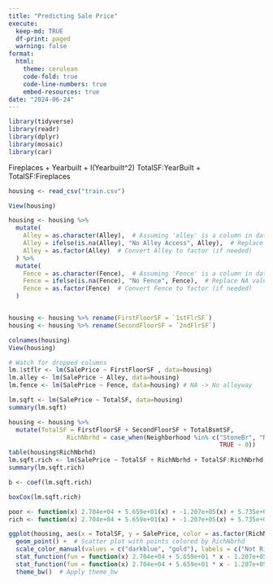 ```yaml
---
title: "Predicting Sale Price"
execute:
  keep-md: TRUE
  df-print: paged
  warning: false
format:
  html:
    theme: cerulean
    code-fold: true
    code-line-numbers: true
    embed-resources: true
date: "2024-06-24"
---
```


```r
library(tidyverse)
library(readr)
library(dplyr)
library(mosaic)
library(car)
```
Fireplaces + Yearbuilt + I(Yearbuilt^2)
TotalSF:YearBuilt + TotalSF:Fireplaces

```r
housing <- read_csv("train.csv")
```

```r
View(housing)
```



```r
housing <- housing %>%
  mutate(
    Alley = as.character(Alley),  # Assuming 'alley' is a column in dataframe t
    Alley = ifelse(is.na(Alley), "No Alley Access", Alley),  # Replace NA values with "No Alley Access"
    Alley = as.factor(Alley)  # Convert Alley to factor (if needed)
  ) %>%
  mutate(
    Fence = as.character(Fence),  # Assuming 'Fence' is a column in dataframe t
    Fence = ifelse(is.na(Fence), "No Fence", Fence),  # Replace NA values with "No Fence"
    Fence = as.factor(Fence)  # Convert Fence to factor (if needed)
  )


housing <- housing %>% rename(FirstFloorSF = `1stFlrSF`)
housing <- housing %>% rename(SecondFloorSF = `2ndFlrSF`)

colnames(housing)
View(housing)
```

```r
# Watch for dropped columns
lm.1stflr <- lm(SalePrice ~ FirstFloorSF , data=housing)
lm.alley <- lm(SalePrice ~ Alley, data=housing)
lm.fence <- lm(SalePrice ~ Fence, data=housing) # NA -> No alleyway
```

```r

lm.sqft <- lm(SalePrice ~ TotalSF, data=housing)
summary(lm.sqft)

housing <- housing %>%
  mutate(TotalSF = FirstFloorSF + SecondFloorSF + TotalBsmtSF,
                RichNbrhd = case_when(Neighborhood %in% c("StoneBr", "NridgHt", "NoRidge") ~ 1,
                                                          TRUE ~ 0))
table(housing$RichNbrhd)
lm.sqft.rich <- lm(SalePrice ~ TotalSF + RichNbrhd + TotalSF:RichNbrhd, data=housing)
summary(lm.sqft.rich)

b <- coef(lm.sqft.rich)
```



```r
boxCox(lm.sqft.rich)
```

```r
poor <- function(x) 2.704e+04 + 5.659e+01(x) + -1.207e+05(x) + 5.735e+01(0)
rich <- function(x) 2.704e+04 + 5.659e+01(x) + -1.207e+05(x) + 5.735e+01(1)

ggplot(housing, aes(x = TotalSF, y = SalePrice, color = as.factor(RichNbrhd))) +
  geom_point() +  # Scatter plot with points colored by RichNbrhd
  scale_color_manual(values = c("darkblue", "gold"), labels = c("Not Rich", "Rich")) +  # Define custom colors
  stat_function(fun = function(x) 2.704e+04 + 5.659e+01 * x - 1.207e+05 * 0 + 5.735e+01 * 0 * x, color = "darkblue", size = 1) +  # Add custom regression line for poor neighborhoods
  stat_function(fun = function(x) 2.704e+04 + 5.659e+01 * x - 1.207e+05 * 1 + 5.735e+01 * 1 * x, color = "gold", size = 1) +  # Add custom regression line for rich neighborhoods
  theme_bw()  # Apply theme_bw
```





